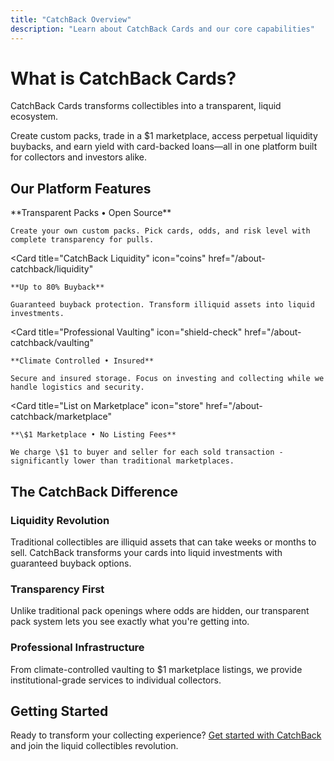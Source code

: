 ```yaml
---
title: "CatchBack Overview"
description: "Learn about CatchBack Cards and our core capabilities"
---
```


# What is CatchBack Cards?

CatchBack Cards transforms collectibles into a transparent, liquid ecosystem.

Create custom packs, trade in a \$1 marketplace, access perpetual liquidity buybacks, and earn yield with card-backed loans—all in one platform built for collectors and investors alike.

## Our Platform Features

<CardGroup cols={2}>
  <Card
    title="Create Custom Packs"
    icon="cube"
    href="/about-catchback/transparent-packs"
  >
    **Transparent Packs • Open Source**
    
    Create your own custom packs. Pick cards, odds, and risk level with complete transparency for pulls.
  </Card>
  
  <Card
    title="CatchBack Liquidity"
    icon="coins"
    href="/about-catchback/liquidity"
  >
    **Up to 80% Buyback**
    
    Guaranteed buyback protection. Transform illiquid assets into liquid investments.
  </Card>
  
  <Card
    title="Professional Vaulting"
    icon="shield-check"
    href="/about-catchback/vaulting"
  >
    **Climate Controlled • Insured**
    
    Secure and insured storage. Focus on investing and collecting while we handle logistics and security.
  </Card>
  
  <Card
    title="List on Marketplace"
    icon="store"
    href="/about-catchback/marketplace"
  >
    **\$1 Marketplace • No Listing Fees**
    
    We charge \$1 to buyer and seller for each sold transaction - significantly lower than traditional marketplaces.
  </Card>
</CardGroup>

## The CatchBack Difference

### Liquidity Revolution
Traditional collectibles are illiquid assets that can take weeks or months to sell. CatchBack transforms your cards into liquid investments with guaranteed buyback options.

### Transparency First
Unlike traditional pack openings where odds are hidden, our transparent pack system lets you see exactly what you're getting into.

### Professional Infrastructure
From climate-controlled vaulting to \$1 marketplace listings, we provide institutional-grade services to individual collectors.

## Getting Started

Ready to transform your collecting experience? [Get started with CatchBack](/resources/getting-started) and join the liquid collectibles revolution.
